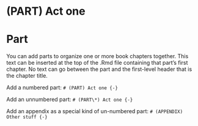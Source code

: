 # (PART) Act one {-}

# Part

You can add parts to organize one or more book chapters together. This text can be inserted at the top of the .Rmd file containing that part's first chapter. No text can go between the part and the first-level header that is the chapter title.

Add a numbered part: `# (PART) Act one {-}`

Add an unnumbered part: `# (PART\*) Act one {-}`

Add an appendix as a special kind of un-numbered part: `# (APPENDIX) Other stuff {-}`
